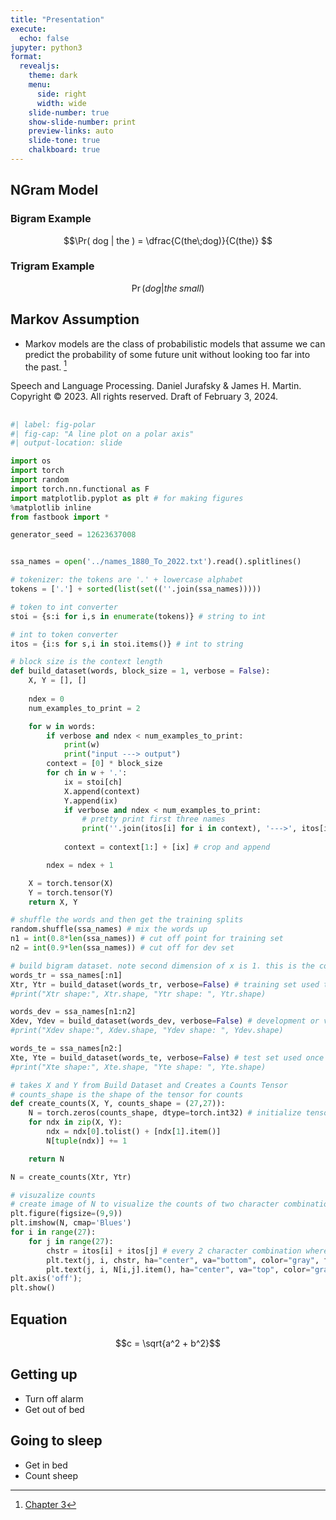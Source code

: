 ```yaml
---
title: "Presentation"
execute:
  echo: false
jupyter: python3
format:
  revealjs: 
    theme: dark
    menu:
      side: right
      width: wide
    slide-number: true
    show-slide-number: print
    preview-links: auto
    slide-tone: true
    chalkboard: true
---
```


## NGram Model
### Bigram Example
$$\Pr( dog | the ) = \dfrac{C(the\;dog)}{C(the)} $$

### Trigram Example
$$\Pr( dog | the\;small )$$

## Markov Assumption

- Markov models are the class of probabilistic models that assume we can predict the probability of some future unit without looking too far into the past. ^[[Chapter 3](https://web.stanford.edu/~jurafsky/slp3/3.pdf)]

::: aside
Speech and Language Processing. Daniel Jurafsky & James H. Martin. Copyright © 2023. All
rights reserved. Draft of February 3, 2024.
:::

##

```python
#| label: fig-polar
#| fig-cap: "A line plot on a polar axis"
#| output-location: slide

import os
import torch
import random
import torch.nn.functional as F
import matplotlib.pyplot as plt # for making figures
%matplotlib inline
from fastbook import *

generator_seed = 12623637008


ssa_names = open('../names_1880_To_2022.txt').read().splitlines()

# tokenizer: the tokens are '.' + lowercase alphabet
tokens = ['.'] + sorted(list(set((''.join(ssa_names)))))

# token to int converter
stoi = {s:i for i,s in enumerate(tokens)} # string to int

# int to token converter
itos = {i:s for s,i in stoi.items()} # int to string

# block size is the context length
def build_dataset(words, block_size = 1, verbose = False): 
    X, Y = [], []
    
    ndex = 0
    num_examples_to_print = 2

    for w in words:
        if verbose and ndex < num_examples_to_print:
            print(w)
            print("input ---> output")
        context = [0] * block_size
        for ch in w + '.':
            ix = stoi[ch]
            X.append(context)
            Y.append(ix)
            if verbose and ndex < num_examples_to_print:
                # pretty print first three names
                print(''.join(itos[i] for i in context), '--->', itos[ix])
                
            context = context[1:] + [ix] # crop and append

        ndex = ndex + 1

    X = torch.tensor(X)
    Y = torch.tensor(Y)
    return X, Y

# shuffle the words and then get the training splits
random.shuffle(ssa_names) # mix the words up
n1 = int(0.8*len(ssa_names)) # cut off point for training set
n2 = int(0.9*len(ssa_names)) # cut off for dev set

# build bigram dataset. note second dimension of x is 1. this is the context length (block_size)
words_tr = ssa_names[:n1]
Xtr, Ytr = build_dataset(words_tr, verbose=False) # training set used to update model parameters
#print("Xtr shape:", Xtr.shape, "Ytr shape: ", Ytr.shape)

words_dev = ssa_names[n1:n2]
Xdev, Ydev = build_dataset(words_dev, verbose=False) # development or validation set used to tune hyper parameters like embedding size or hidden layer size
#print("Xdev shape:", Xdev.shape, "Ydev shape: ", Ydev.shape)

words_te = ssa_names[n2:]
Xte, Yte = build_dataset(words_te, verbose=False) # test set used once or sparingly. report the performance of the model based on this set.
#print("Xte shape:", Xte.shape, "Yte shape: ", Yte.shape)

# takes X and Y from Build Dataset and Creates a Counts Tensor
# counts_shape is the shape of the tensor for counts
def create_counts(X, Y, counts_shape = (27,27)):
    N = torch.zeros(counts_shape, dtype=torch.int32) # initialize tensor to 0
    for ndx in zip(X, Y):
        ndx = ndx[0].tolist() + [ndx[1].item()]
        N[tuple(ndx)] += 1

    return N

N = create_counts(Xtr, Ytr)

# visuzalize counts
# create image of N to visualize the counts of two character combinations
plt.figure(figsize=(9,9))
plt.imshow(N, cmap='Blues')
for i in range(27):
    for j in range(27):
        chstr = itos[i] + itos[j] # every 2 character combination where order matters
        plt.text(j, i, chstr, ha="center", va="bottom", color="gray", fontsize=8)
        plt.text(j, i, N[i,j].item(), ha="center", va="top", color="gray", fontsize=5)
plt.axis('off');
plt.show()

```


## Equation

$$c = \sqrt{a^2 + b^2}$$

## Getting up

- Turn off alarm
- Get out of bed

## Going to sleep

- Get in bed
- Count sheep